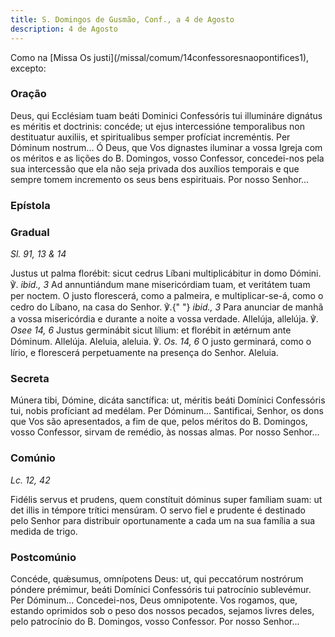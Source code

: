 ```yaml
---
title: S. Domingos de Gusmão, Conf., a 4 de Agosto
description: 4 de Agosto
---
```


<aside>
  Como na [Missa Os justi](/missal/comum/14confessoresnaopontifices1), excepto:
</aside>


### Oração

<div class="side-by-side not-content">
  <span>
    Deus, qui Ecclésiam tuam beáti Dominici Confessóris tui illumináre dignátus
    es méritis et doctrinis: concéde; ut ejus intercessióne temporalibus non
    destituatur auxiliis, et spiritualibus semper profíciat increméntis. Per
    Dóminum nostrum... Ó Deus, que Vos dignastes iluminar a vossa Igreja com os
    méritos e as lições do B. Domingos, vosso Confessor, concedei-nos pela sua
    intercessão que ela não seja privada dos auxílios temporais e que sempre
    tomem incremento os seus bens espirituais. Por nosso Senhor...
  </span>
</div>

### Epístola

<LinkCard
  href="/missal/comum/13doutores#epístola"
  title="Doutores - Missa In médio Ecclésiae"
/>

### Gradual

<em>Sl. 91, 13 & 14</em>

<div class="side-by-side not-content">
  <span>
    Justus ut palma florébit: sicut cedrus Líbani multiplicábitur in domo
    Dómini. ℣. <em>ibid., 3</em> Ad annuntiándum mane misericórdiam tuam, et
    veritátem tuam per noctem. O justo florescerá, como a palmeira, e
    multiplicar-se-á, como o cedro do Líbano, na casa do Senhor. ℣.{" "}
    <em>ibid., 3</em> Para anunciar de manhã a vossa misericórdia e durante a
    noite a vossa verdade. Allelúja, allelúja. ℣. <em>Osee 14, 6</em> Justus
    germinábit sicut lílium: et florébit in ætérnum ante Dóminum. Allelúja.
    Aleluia, aleluia. ℣. <em>Os. 14, 6</em> O justo germinará, como o lírio, e
    florescerá perpetuamente na presença do Senhor. Aleluia.
  </span>
</div>

### Secreta

<div class="side-by-side not-content">
  <span>
    Múnera tibi, Dómine, dicáta sanctífica: ut, méritis beáti Domínici
    Confessóris tui, nobis profíciant ad medélam. Per Dóminum... Santificai,
    Senhor, os dons que Vos são apresentados, a fim de que, pelos méritos do B.
    Domingos, vosso Confessor, sirvam de remédio, às nossas almas. Por nosso
    Senhor...
  </span>
</div>

### Comúnio

<em>Lc. 12, 42</em>

<div class="side-by-side not-content">
  <span>
    Fidélis servus et prudens, quem constítuit dóminus super famíliam suam: ut
    det illis in témpore trítici mensúram. O servo fiel e prudente é destinado
    pelo Senhor para distribuir oportunamente a cada um na sua família a sua
    medida de trigo.
  </span>
</div>

### Postcomúnio

<div class="side-by-side not-content">
  <span>
    Concéde, quǽsumus, omnípotens Deus: ut, qui peccatórum nostrórum póndere
    prémimur, beáti Domínici Confessóris tui patrocínio sublevémur. Per
    Dóminum... Concedei-nos, Deus omnipotente. Vos rogamos, que, estando
    oprimidos sob o peso dos nossos pecados, sejamos livres deles, pelo
    patrocínio do B. Domingos, vosso Confessor. Por nosso Senhor...
  </span>
</div>
